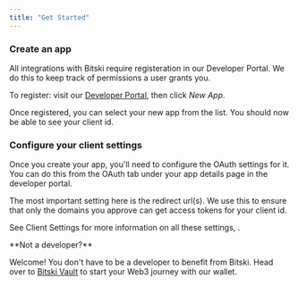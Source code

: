 ```yaml
---
title: "Get Started"
---
```


### Create an app

All integrations with Bitski require registeration in our Developer Portal. We do
this to keep track of permissions a user grants you.

To register: visit our [Developer Portal](https://developer.bitski.com), then
click _New App_.

Once registered, you can select your new app from the list. You should now be
able to see your client id.

### Configure your client settings

Once you create your app, you'll need to configure the OAuth settings for it.
You can do this from the OAuth tab under your app details page in the developer
portal.

The most important setting here is the redirect url(s). We use this to ensure
that only the domains you approve can get access tokens for your client id.

See Client Settings for more information on all these settings, .

<Info>
**Not a developer?**

Welcome! You don't have to be a developer to benefit from Bitski. Head over to
[Bitski Vault](/products/bitski-vault) to start your Web3 journey with our wallet.
</Info>
